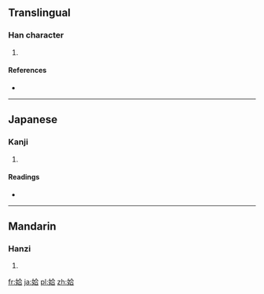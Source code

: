==Translingual==

===Han character===
{{Han char|rn=38|rad=女|as=06|sn=9|four=4846<sub>1</sub>|canj=女人一口 (VOMR)|ids=⿰[[女]][[合]]}}

# {{defn|Han|sort=女06}}

====References====
* {{Han ref|kx=0261.070|dkj=06242|dj=0527.110|hdz=21046.020|uh=59F6|ud=23030|bh=CE6B|bd=52843}}

----

==Japanese==

===Kanji===
{{ja-kanji|grade=|rs=女06}}

# {{defn|lang=ja|sort=女06}}

====Readings====
* {{ja-readings|on=[[おう]] (ō)|kun=[[しずか]] (shizuka), [[あい]] (ai)}}

----

==Mandarin==

===Hanzi===
{{cmn-hanzi|pin=[[è]] ([[e4]]), [[yà]] ([[ya4]])|wg=o<sup>4</sup>, ya<sup>4</sup>}}

# {{defn|lang=cmn|sort=女06}}

[[fr:姶]]
[[ja:姶]]
[[pl:姶]]
[[zh:姶]]